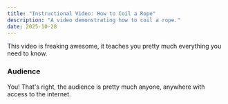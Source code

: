 ```yaml
---
title: "Instructional Video: How to Coil a Rope"
description: "A video demonstrating how to coil a rope."
date: 2025-10-28
---
```


This video is freaking awesome, it teaches you pretty much everything you need to know.

### Audience

You! That's right, the audience is pretty much anyone, anywhere with access to the internet.